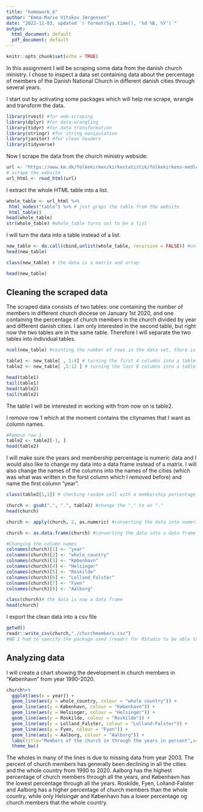 ```yaml
---
title: "homework_6"
author: "Emma-Marie Vitskov Jørgensen"
date: "2022-11-03, updated `r format(Sys.time(), '%d %B, %Y')`"
output:
  html_document: default
  pdf_document: default
---
```


```r
knitr::opts_chunk$set(echo = TRUE)
```

In this assignment I will be scraping some data from the danish church ministry. I chose to inspect a data set containing data about the percentage of members of the Danish National Church in different danish cities through several years.

I start out by activating some packages which will help me scrape, wrangle and transform the data. 

```r

library(rvest) #for web-scraping
library(dplyr) #for data-wrangling
library(tidyr) #for data transformation
library(stringr) #for string manipulation
library(janitor) #for clean headers
library(tidyverse)
```

Now I scrape the data from the church ministry webside:
```r
url <- "https://www.km.dk/folkekirken/kirkestatistik/folkekirkens-medlemstal"
# scrape the website
url_html <- read_html(url)

```

I extract the whole HTML table into a list.

```r
whole_table <- url_html %>% 
 html_nodes("table") %>% # just graps the table from the website
 html_table()  
head(whole_table) 
str(whole_table) #whole_table turns out to be a list

```

I will turn the data into a table instead of a list.

```r
new_table <- do.call(cbind,unlist(whole_table, recursive = FALSE)) #unlists the downloaded html table and combine the individual elements as columns.
head(new_table) 

class(new_table) # the data is a matrix and array. 

head(new_table)

```


## Cleaning the scraped data

The scraped data consists of two tables: one containing the number of members in different church diocese on January 1st 2020, and one containing the percentage of church members in the church divided by year and different danish cities. I am only interested in the second table, but right now the two tables are in the same table. Therefore I will separate the two tables into individual tables.

```r

ncol(new_table) #counting the number of rows in the data set, there is 16.

table1 <- new_table[ , 1:4] # turning the first 4 columns into a table.
table2 <- new_table[ ,5:12 ] # turning the last 8 columns into a table

head(table1)
tail(table1)
head(table2)
tail(table2)

```

The table I will be interested in working with from now on is table2.

I remove row 1 which at the moment contains the citynames that I want as column names. 

```r
#Remove row 1
table2 <- table2[-1, ]
head(table2)
```


I will make sure the years and membership percentage is numeric data and I would also like to change my data into a data frame instead of a matrix. I will also change the names of the columns into the names of the cities (which was what was written in the forst column which I removed before) and name the first column "year".

```r


class(table2[1,1]) # checking random cell with a membership percentage - it is a character

church <- gsub(",", ".", table2) #change the "," to an "."
head(church)

church <- apply(church, 2, as.numeric) #converting the data into numeric data

church <- as.data.frame(church) #converting the data into a data frame

#Changing the column names
colnames(church)[1] <- "year"
colnames(church)[2] <- "whole_country"
colnames(church)[3] <- "København"
colnames(church)[4] <- "Helsingør"
colnames(church)[5] <- "Roskilde"
colnames(church)[6] <- "Lolland_Falster"
colnames(church)[7] <- "Fyen"
colnames(church)[8] <- "Aalborg"

class(church)# the data is now a data frame
head(church)

```


I export the clean data into a csv file

```r
getwd() 
readr::write_csv(church,"./churchmembers.csv")
#NB I had to specify the package used (readr) for RStudio to be able to knit it.
```

## Analyzing data

I will create a chart showing the development in church members in "København" from year 1990-2020.

```r
church%>%
  ggplot(aes(x = year)) +
  geom_line(aes(y = whole_country, colour = "whole country")) +
  geom_line(aes(y = København, colour = "København")) +
  geom_line(aes(y = Helsingør, colour = "Helsingør")) +
  geom_line(aes(y = Roskilde, colour = "Roskilde")) +
  geom_line(aes(y = Lolland_Falster, colour = "Lolland-Falster")) +
  geom_line(aes(y = Fyen, colour = "Fyen")) +
  geom_line(aes(y = Aalborg, colour = "Aalborg")) +
  labs(title="Members of the church in through the years in percent",x="Year",y="Churchmembers in percent")
  theme_bw()


```
The wholes in many of the lines is due to missing data from year 2003. 
The percent of church members has generally been declining in all the cities and the whole country from 1990 to 2020. 
Aalborg has the highest percentage of church members through all the years, and København has the lowest percentage through all the years. 
Roskilde, Fyen, Lolland-Falster and Aalborg has a higher percentage of church members than the whole country, while only Helsingør and København has a lower percentage og church members that the whole country. 



